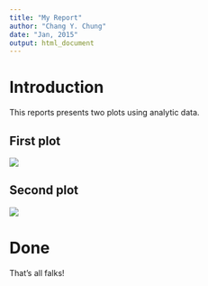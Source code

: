 ```yaml
---
title: "My Report"
author: "Chang Y. Chung"
date: "Jan, 2015"
output: html_document
---
```


# Introduction

This reports presents two plots using analytic data.

## First plot

![](fig1.png)

## Second plot

![](fig2.png)

# Done

That's all falks!


